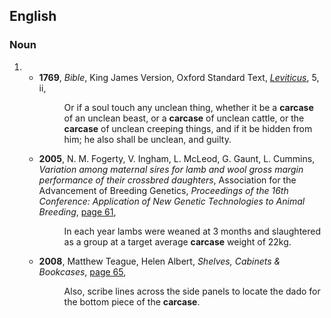 ==English==

===Noun===
{{en-noun}}

# {{alternative form of|en|carcass}}
#* '''1769''', ''Bible'', King James Version, Oxford Standard Text, ''[[s:Bible (King James)/Leviticus|Leviticus]]'', 5, ii,
#*: Or if a soul touch any unclean thing, whether it be a '''carcase''' of an unclean beast, or a '''carcase''' of unclean cattle, or the '''carcase''' of unclean creeping things, and if it be hidden from him; he also shall be unclean, and guilty.
#* '''2005''', N. M. Fogerty, V. Ingham, L. McLeod, G. Gaunt, L. Cummins, ''Variation among maternal sires for lamb and wool gross margin performance of their crossbred daughters'', Association for the Advancement of Breeding Genetics, ''Proceedings of the 16th Conference: Application of New Genetic Technologies to Animal Breeding'', [https://books.google.com.au/books?id=uNiNOnfseeUC&pg=PA61&dq=%22carcase%22%7C%22carcases%22&hl=en&sa=X&ei=O5ZRVbzeJMzU8gXpt4DwBA&ved=0CPcBEOgBMCc#v=onepage&q=%22carcase%22%7C%22carcases%22&f=false page 61],
#*: In each year lambs were weaned at 3 months and slaughtered as a group at a target average '''carcase''' weight of 22kg.
#* '''2008''', Matthew Teague, Helen Albert, ''Shelves, Cabinets & Bookcases'', [https://books.google.com.au/books?id=9pGGZsRHXlwC&pg=PA65&dq=%22carcase%22%7C%22carcases%22&hl=en&sa=X&ei=O5ZRVbzeJMzU8gXpt4DwBA&ved=0COYCEOgBMD4#v=onepage&q=%22carcase%22%7C%22carcases%22&f=false page 65],
#*: Also, scribe lines across the side panels to locate the dado for the bottom piece of the '''carcase'''.